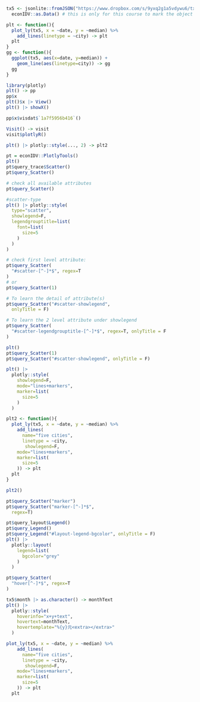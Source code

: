 
```r
tx5 <- jsonlite::fromJSON("https://www.dropbox.com/s/9yxq2g1a5vdywu6/tx5.json?dl=1") |>
  econIDV::as.Data() # this is only for this course to mark the object a data class
```

```r
plt <- function(){
  plot_ly(tx5, x = ~date, y = ~median) %>%
    add_lines(linetype = ~city) -> plt
  plt
}
gg <- function(){
  ggplot(tx5, aes(x=date, y=median)) +
    geom_line(aes(linetype=city)) -> gg
  gg
}
```

```r
library(plotly)
plt() -> pp
pp$x
plt()$x |> View()
plt() |> showX()
```

```r
pp$x$visdat$`1a7f5956b416`()
```

```r
Visit() -> visit
visit$plotlyR()
```

```r
plt() |> plotly::style(..., 2) -> plt2
```

```r
pt = econIDV::PlotlyTools()
plt()
pt$query_trace$Scatter()
pt$query_Scatter()
```

```r
# check all available attributes
pt$query_Scatter()
```


```r
#scatter-type
plt() |> plotly::style(
  type="scatter",
  showlegend=F,
  legendgrouptitle=list(
    font=list(
      size=5
    )
  )
)
```



```r
# check first level attribute:
pt$query_Scatter(
  "#scatter-[^-]*$", regex=T
) 
# or
pt$query_Scatter(1)

# To learn the detail of attribute(s)
pt$query_Scatter("#scatter-showlegend",
  onlyTitle = F)

# To learn the 2 level attribute under showlegend
pt$query_Scatter(
  "#scatter-legendgrouptitle-[^-]*$", regex=T, onlyTitle = F
)
```

```r
plt()
pt$query_Scatter(1)
pt$query_Scatter("#scatter-showlegend", onlyTitle = F)
```

```r
plt() |> 
  plotly::style(
    showlegend=F,
    mode="lines+markers",
    marker=list(
      size=5
    )
  )
```

```r
plt2 <- function(){
  plot_ly(tx5, x = ~date, y = ~median) %>%
    add_lines(
      name="five cities",
      linetype = ~city,
       showlegend=F,
    mode="lines+markers",
    marker=list(
      size=5
    )) -> plt
  plt
}
```

```r
plt2()
```


```r
pt$query_Scatter("marker")
pt$query_Scatter("marker-[^-]*$",
  regex=T)
```


```r
pt$query_layout$Legend()
pt$query_Legend()
pt$query_Legend("#layout-legend-bgcolor", onlyTitle = F)
plt() |> 
  plotly::layout(
    legend=list(
      bgcolor="grey"
    )
  )
```

```r
pt$query_Scatter(
  "hover[^-]*$", regex=T
)
```

```r
tx5$month |> as.character() -> monthText
plt() |>
  plotly::style(
    hoverinfo="x+y+text", 
    hovertext=monthText,
    hovertemplate="%{y}元<extra></extra>"
  )
```

```r
plot_ly(tx5, x = ~date, y = ~median) %>%
    add_lines(
      name="five cities",
      linetype = ~city,
       showlegend=F,
    mode="lines+markers",
    marker=list(
      size=5
    )) -> plt
  plt
```







